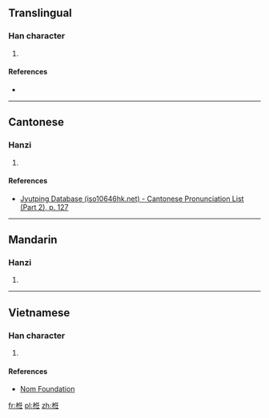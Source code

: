 ==Translingual==

===Han character===
{{Han char|rn=75|rad=木|as=06|sn=10|four=|canj=DOHG|ids=⿰[[木]][[任]]}}

# {{defn|Han|sort=木06}}

====References====
* {{Han ref|kx=0523.020|dkj=14712|dj=0910.260|hdz=21201.030|uh=6823|ud=26659}}

----

==Cantonese==

===Hanzi===
{{yue-hanzi|jyut=[[jam6]]|y=yam6}}

# {{defn|lang=yue|sort=木06}}

====References====
*[http://www.iso10646hk.net/jp/document/download.jsp Jyutping Database (iso10646hk.net) - Cantonese Pronunciation List (Part 2), p. 127]

----

==Mandarin==

===Hanzi===
{{cmn-hanzi|pin=[[rěn]] ([[ren3]])|wg=jen<sup>3</sup>}}

# {{defn|lang=cmn|sort=木06}}

----

==Vietnamese==

===Han character===
{{vi-readings|rs=木06| hanviet = dằm}}

# {{defn|lang=vi|sort=木06}}

====References====
*[http://nomfoundation.org/common/nom_details.php?codepoint=6823 Nom Foundation]

[[fr:栣]]
[[pl:栣]]
[[zh:栣]]
